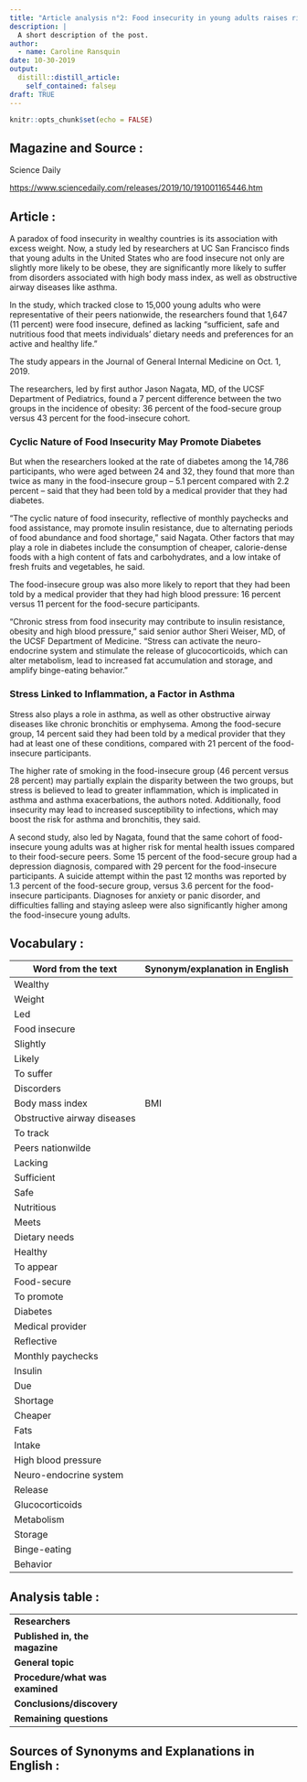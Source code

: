 ```yaml
---
title: "Article analysis n°2: Food insecurity in young adults raises risk for diabetes, high blood pressure, asthma"
description: |
  A short description of the post.
author:
  - name: Caroline Ransquin
date: 10-30-2019
output:
  distill::distill_article:
    self_contained: falseµ
draft: TRUE
---
```


```r
knitr::opts_chunk$set(echo = FALSE)
```

## Magazine and Source : 

Science Daily

<https://www.sciencedaily.com/releases/2019/10/191001165446.htm>

## Article : 

A paradox of food insecurity in wealthy countries is its association with excess weight. Now, a study led by researchers at UC San Francisco finds that young adults in the United States who are food insecure not only are slightly more likely to be obese, they are significantly more likely to suffer from disorders associated with high body mass index, as well as obstructive airway diseases like asthma.

In the study, which tracked close to 15,000 young adults who were representative of their peers nationwide, the researchers found that 1,647 (11 percent) were food insecure, defined as lacking "sufficient, safe and nutritious food that meets individuals' dietary needs and preferences for an active and healthy life."

The study appears in the Journal of General Internal Medicine on Oct. 1, 2019.

The researchers, led by first author Jason Nagata, MD, of the UCSF Department of Pediatrics, found a 7 percent difference between the two groups in the incidence of obesity: 36 percent of the food-secure group versus 43 percent for the food-insecure cohort.

### Cyclic Nature of Food Insecurity May Promote Diabetes

But when the researchers looked at the rate of diabetes among the 14,786 participants, who were aged between 24 and 32, they found that more than twice as many in the food-insecure group -- 5.1 percent compared with 2.2 percent -- said that they had been told by a medical provider that they had diabetes.

"The cyclic nature of food insecurity, reflective of monthly paychecks and food assistance, may promote insulin resistance, due to alternating periods of food abundance and food shortage," said Nagata. Other factors that may play a role in diabetes include the consumption of cheaper, calorie-dense foods with a high content of fats and carbohydrates, and a low intake of fresh fruits and vegetables, he said.

The food-insecure group was also more likely to report that they had been told by a medical provider that they had high blood pressure: 16 percent versus 11 percent for the food-secure participants.

"Chronic stress from food insecurity may contribute to insulin resistance, obesity and high blood pressure," said senior author Sheri Weiser, MD, of the UCSF Department of Medicine. "Stress can activate the neuro-endocrine system and stimulate the release of glucocorticoids, which can alter metabolism, lead to increased fat accumulation and storage, and amplify binge-eating behavior."

### Stress Linked to Inflammation, a Factor in Asthma

Stress also plays a role in asthma, as well as other obstructive airway diseases like chronic bronchitis or emphysema. Among the food-secure group, 14 percent said they had been told by a medical provider that they had at least one of these conditions, compared with 21 percent of the food-insecure participants.

The higher rate of smoking in the food-insecure group (46 percent versus 28 percent) may partially explain the disparity between the two groups, but stress is believed to lead to greater inflammation, which is implicated in asthma and asthma exacerbations, the authors noted. Additionally, food insecurity may lead to increased susceptibility to infections, which may boost the risk for asthma and bronchitis, they said.

A second study, also led by Nagata, found that the same cohort of food-insecure young adults was at higher risk for mental health issues compared to their food-secure peers. Some 15 percent of the food-secure group had a depression diagnosis, compared with 29 percent for the food-insecure participants. A suicide attempt within the past 12 months was reported by 1.3 percent of the food-secure group, versus 3.6 percent for the food-insecure participants. Diagnoses for anxiety or panic disorder, and difficulties falling and staying asleep were also significantly higher among the food-insecure young adults.

## Vocabulary : 

| Word from the text | Synonym/explanation in English |
|--------------------|--------------------------------|
|Wealthy             |                                |
|Weight              |                                |
|Led                 |                                |
|Food insecure       |                                |
|Slightly            |                                | 
|Likely              |                                |
|To suffer           |                                |
|Discorders          |                                |
|Body mass index     |BMI                             |
|Obstructive airway diseases|                                |
|To track            |                                | 
|Peers nationwilde   |                                |
|Lacking             |                                |
|Sufficient          |                                |
|Safe                |                                |
|Nutritious          |                                |
|Meets               |                                | 
|Dietary needs       |                                |
|Healthy             |                                |
|To appear           |                                |
|Food-secure         |                                |
|To promote          |                                |
|Diabetes            |                                | 
|Medical provider    |                                |
|Reflective          |                                |
|Monthly paychecks   |                                |
|Insulin             |                                |
|Due                 |                                |
|Shortage            |                                | 
|Cheaper             |                                |
|Fats                |                                |
|Intake              |                                | 
|High blood pressure |                                |
|Neuro-endocrine system|                                |
|Release             |                                |
|Glucocorticoids     |                                |
|Metabolism          |                                |
|Storage             |                                | 
|Binge-eating        |                                |
|Behavior            |                                |

## Analysis table :

|                                   |                                                                                                                          |
| ----------------------------------| ------------------------------------------------------------------------------------------------------------------------|
|**Researchers**                |                                |
|**Published in, the magazine** |                                |
|**General topic**              |                                |
|**Procedure/what was examined**|                                |
|**Conclusions/discovery**      |                                | 
|**Remaining questions**        |                                |

## Sources of Synonyms and Explanations in English :


